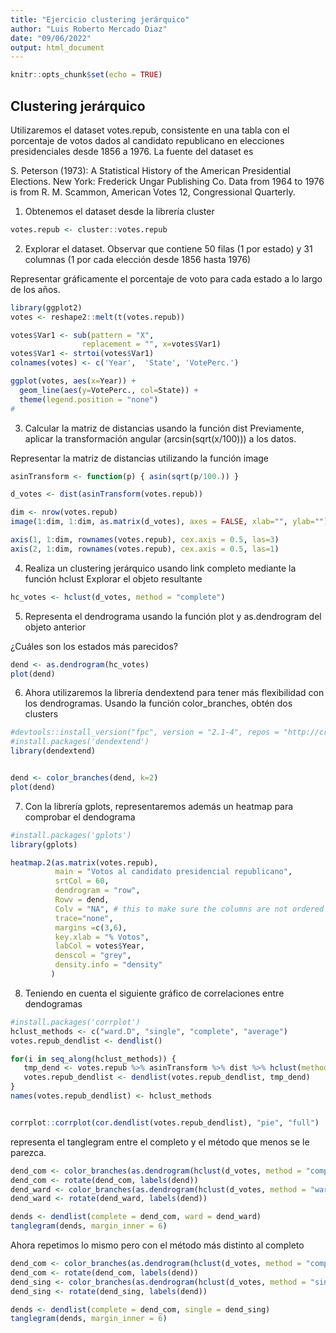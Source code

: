 ```yaml
---
title: "Ejercicio clustering jerárquico"
author: "Luis Roberto Mercado Diaz"
date: "09/06/2022"
output: html_document
---
```


```r
knitr::opts_chunk$set(echo = TRUE)
```

## Clustering jerárquico

Utilizaremos el dataset votes.repub, consistente en una tabla con el porcentaje de votos dados al candidato republicano en elecciones presidenciales desde 1856 a 1976. La fuente del dataset es

S. Peterson (1973): A Statistical History of the American Presidential Elections. New York: Frederick Ungar Publishing Co. Data from 1964 to 1976 is from R. M. Scammon, American Votes 12, Congressional Quarterly.


1. Obtenemos el dataset desde la librería cluster

```r
votes.repub <- cluster::votes.repub
```

2. Explorar el dataset. Observar que contiene 50 filas (1 por estado) y 31 columnas (1 por cada elección desde 1856 hasta 1976)

Representar gráficamente el porcentaje de voto para cada estado a lo largo de los años.


```r
library(ggplot2)
votes <- reshape2::melt(t(votes.repub))

votes$Var1 <- sub(pattern = "X", 
                replacement = "", x=votes$Var1)
votes$Var1 <- strtoi(votes$Var1)
colnames(votes) <- c('Year',  'State', 'VotePerc.')

ggplot(votes, aes(x=Year)) + 
  geom_line(aes(y=VotePerc., col=State)) +
  theme(legend.position = "none")
#
```

3. Calcular la matriz de distancias usando la función dist
Previamente, aplicar la transformación angular (arcsin(sqrt(x/100))) a los datos.

Representar la matriz de distancias utilizando la función image


```r
asinTransform <- function(p) { asin(sqrt(p/100.)) }

d_votes <- dist(asinTransform(votes.repub))

dim <- nrow(votes.repub)
image(1:dim, 1:dim, as.matrix(d_votes), axes = FALSE, xlab="", ylab="")

axis(1, 1:dim, rownames(votes.repub), cex.axis = 0.5, las=3)
axis(2, 1:dim, rownames(votes.repub), cex.axis = 0.5, las=1)
```

4. Realiza un clustering jerárquico usando link completo mediante la función hclust
Explorar el objeto resultante

```r
hc_votes <- hclust(d_votes, method = "complete")
```

5. Representa el dendrograma usando la función plot y as.dendrogram del objeto anterior

¿Cuáles son los estados más parecidos?

```r
dend <- as.dendrogram(hc_votes)
plot(dend)
```


6. Ahora utilizaremos la librería dendextend para tener más flexibilidad con los dendrogramas.
Usando la función color_branches, obtén dos clusters

```r
#devtools::install_version("fpc", version = "2.1-4", repos = "http://cran.us.r-project.org")
#install.packages('dendextend')
library(dendextend)


dend <- color_branches(dend, k=2) 
plot(dend)
```

7. Con la librería gplots, representaremos además un heatmap para comprobar el dendograma

```r
#install.packages('gplots')
library(gplots)

heatmap.2(as.matrix(votes.repub), 
          main = "Votos al candidato presidencial republicano",
          srtCol = 60,
          dendrogram = "row",
          Rowv = dend,
          Colv = "NA", # this to make sure the columns are not ordered
          trace="none",          
          margins =c(3,6),      
          key.xlab = "% Votos",
          labCol = votes$Year,
          denscol = "grey",
          density.info = "density"
         )

```

8. Teniendo en cuenta el siguiente gráfico de correlaciones entre dendogramas
```r
#install.packages('corrplot')
hclust_methods <- c("ward.D", "single", "complete", "average")
votes.repub_dendlist <- dendlist()

for(i in seq_along(hclust_methods)) {
   tmp_dend <- votes.repub %>% asinTransform %>% dist %>% hclust(method = hclust_methods[i]) %>% as.dendrogram 
   votes.repub_dendlist <- dendlist(votes.repub_dendlist, tmp_dend)
}
names(votes.repub_dendlist) <- hclust_methods


corrplot::corrplot(cor.dendlist(votes.repub_dendlist), "pie", "full")
```

representa el tanglegram entre el completo y el método que menos se le parezca.
```r

dend_com <- color_branches(as.dendrogram(hclust(d_votes, method = "complete")), k=2)
dend_com <- rotate(dend_com, labels(dend))
dend_ward <- color_branches(as.dendrogram(hclust(d_votes, method = "ward.D")), k=2)
dend_ward <- rotate(dend_ward, labels(dend))

dends <- dendlist(complete = dend_com, ward = dend_ward)
tanglegram(dends, margin_inner = 6)
```

Ahora repetimos lo mismo pero con el método más distinto al completo
```r

dend_com <- color_branches(as.dendrogram(hclust(d_votes, method = "complete")), k=2)
dend_com <- rotate(dend_com, labels(dend))
dend_sing <- color_branches(as.dendrogram(hclust(d_votes, method = "single")), k=2)
dend_sing <- rotate(dend_sing, labels(dend))

dends <- dendlist(complete = dend_com, single = dend_sing)
tanglegram(dends, margin_inner = 6)
```

